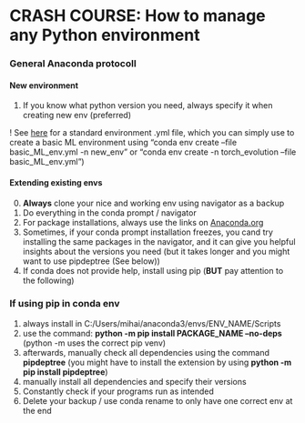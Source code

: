 # CRASH COURSE: How to manage any Python environment

### General Anaconda protocoll
#### New environment
1. If you know what python version you need, always specify it when creating new env (preferred)

! See [here](https://github.com/mihaifalcusan/Notes/blob/b3d6e282abcbf0153fe5c4e643f4ae6fdd46ae95/How%20to%20manage%20python%20envs%20using%20Anaconda/basic_ML_env.yml) for a standard environment .yml file, which you can simply use to create a basic ML environment using "conda env create --file basic_ML_env.yml -n new_env" or "conda env create -n torch_evolution --file basic_ML_env.yml")

#### Extending existing envs
0. **Always** clone your nice and working env using navigator as a backup 
1. Do everything in the conda prompt / navigator
2. For package installations, always use the links on [Anaconda.org](www.anaconda.org)
3. Sometimes, if your conda prompt installation freezes, you cand try installing the same packages in the navigator, and it can give you helpful insights about the versions you need (but it takes longer and you might want to use pipdeptree (See below))
3. If conda does not provide help, install using pip (**BUT** pay attention to the following)

### If using pip in conda env
1. always install in C:/Users/mihai/anaconda3/envs/ENV_NAME/Scripts
2. use the command: **python -m pip install PACKAGE_NAME --no-deps** (python -m uses the correct pip venv)
3. afterwards, manually check all dependencies using the command **pipdeptree** (you might have to install the extension by using **python -m pip install pipdeptree**)
4. manually install all dependencies and specify their versions
5. Constantly check if your programs run as intended
6. Delete your backup / use conda rename to only have one correct env at the end